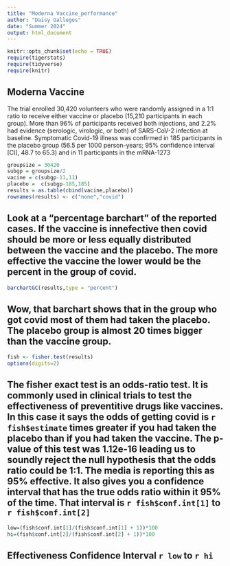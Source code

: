 ```yaml
---
title: "Moderna Vaccine_performance"
author: "Daisy Gallegos"
date: "Summer 2024"
output: html_document
---
```


```r
knitr::opts_chunk$set(echo = TRUE)
require(tigerstats)
require(tidyverse)
require(knitr)
```

## Moderna Vaccine
  
The trial enrolled 30,420 volunteers who were randomly assigned in a 1:1 ratio to receive either vaccine or placebo (15,210 participants in each group). More than 96% of participants received both injections, and 2.2% had evidence (serologic, virologic, or both) of SARS-CoV-2 infection at baseline. Symptomatic Covid-19 illness was confirmed in 185 participants in the placebo group (56.5 per 1000 person-years; 95% confidence interval [CI], 48.7 to 65.3) and in 11 participants in the mRNA-1273

```r
groupsize = 30420
subgp = groupsize/2
vacine = c(subgp-11,11)
placebo =  c(subgp-185,185)
results = as.table(cbind(vacine,placebo))
rownames(results) <- c("none","covid")

```

## Look at a "percentage barchart" of the reported cases.  If the vaccine is innefective then covid should be more or less equally distributed between the vaccine and the placebo.  The more effective the vaccine the lower would be the percent in the group of covid.


```r
barchartGC(results,type = "percent")
```

## Wow, that barchart shows that in the group who got covid most of them had taken the placebo.  The placebo group is almost 20 times bigger than the vaccine group.

```r
fish <- fisher.test(results)
options(digits=2)
```

## The fisher exact test is an odds-ratio test. It is commonly used in clinical trials to test the effectiveness of preventitive drugs like vaccines. In this case it says the odds of getting covid is `r fish$estimate` times greater if you had taken the placebo than if you had taken the vaccine. The p-value of this test was 1.12e-16 leading us to soundly reject the null hypothesis that the odds ratio could be 1:1. The media is reporting this as 95% effective. It also gives you a confidence interval that has the true odds ratio within it 95% of the time.  That interval is `r fish$conf.int[1]` to `r fish$conf.int[2]`

```r
low=(fish$conf.int[1]/(fish$conf.int[1] + 1))*100
hi=(fish$conf.int[2]/(fish$conf.int[2] + 1))*100
```

## Effectiveness Confidence Interval `r low`  to `r hi`

